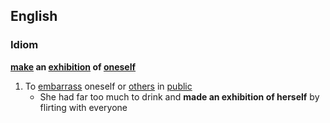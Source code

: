 ==English==
===Idiom===
'''[[make]] an [[exhibition]] of [[oneself]]'''
#To [[embarrass]] oneself or [[others]] in [[public]]
#* She had far too much to drink and '''made an exhibition of herself''' by flirting with everyone